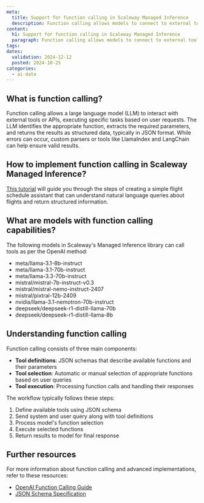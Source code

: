 ```yaml
---
meta:
  title: Support for function calling in Scaleway Managed Inference
  description: Function calling allows models to connect to external tools.
content:
  h1: Support for function calling in Scaleway Managed Inference
  paragraph: Function calling allows models to connect to external tools.
tags:
dates:
  validation: 2024-12-12
  posted: 2024-10-25
categories:
  - ai-data
---
```


## What is function calling?

Function calling allows a large language model (LLM) to interact with external tools or APIs, executing specific tasks based on user requests. The LLM identifies the appropriate function, extracts the required parameters, and returns the results as structured data, typically in JSON format. While errors can occur, custom parsers or tools like LlamaIndex and LangChain can help ensure valid results.

## How to implement function calling in Scaleway Managed Inference?

[This tutorial](/tutorials/building-ai-application-function-calling/) will guide you through the steps of creating a simple flight schedule assistant that can understand natural language queries about flights and return structured information. 

## What are models with function calling capabilities?

The following models in Scaleway's Managed Inference library can call tools as per the OpenAI method:

* meta/llama-3.1-8b-instruct
* meta/llama-3.1-70b-instruct
* meta/llama-3.3-70b-instruct
* mistral/mistral-7b-instruct-v0.3
* mistral/mistral-nemo-instruct-2407
* mistral/pixtral-12b-2409
* nvidia/llama-3.1-nemotron-70b-instruct
* deepseek/deepseek-r1-distill-llama-70b
* deepseek/deepseek-r1-distill-llama-8b

## Understanding function calling

Function calling consists of three main components:
- **Tool definitions**: JSON schemas that describe available functions and their parameters
- **Tool selection**: Automatic or manual selection of appropriate functions based on user queries
- **Tool execution**: Processing function calls and handling their responses

The workflow typically follows these steps:
1. Define available tools using JSON schema
2. Send system and user query along with tool definitions
3. Process model's function selection
4. Execute selected functions
5. Return results to model for final response

## Further resources

For more information about function calling and advanced implementations, refer to these resources:

- [OpenAI Function Calling Guide](https://platform.openai.com/docs/guides/function-calling)
- [JSON Schema Specification](https://json-schema.org/specification)
